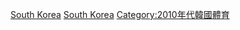 {{Portal box|韓國|體育運動}}
{{Year by category
|m = 2
|c = 0
|d = 1
|y = 5
|cat     = 韓國體育
|sortkey = 體育
|parent  = 各年份韓國體育
|subcat  = 2015年韓國
}}
[[Category:2015年各國體育|South Korea]]
[[Category:2015年亞洲體育|South Korea]]
[[Category:2010年代韓國體育|Category:2010年代韓國體育]]